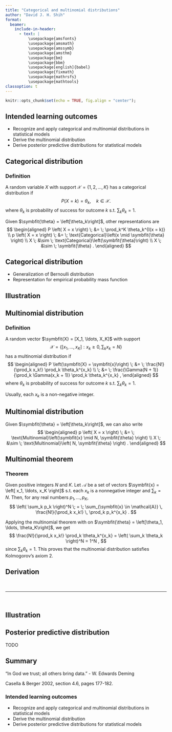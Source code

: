 ```yaml
---
title: "Categorical and multinomial distributions"
author: "David J. H. Shih"
format:
  beamer:
    include-in-header:
      - text: |
          \usepackage{amsfonts}
          \usepackage{amsmath}
          \usepackage{amssymb}
          \usepackage{amsthm}
          \usepackage{bm}
          \usepackage{bbm}
          \usepackage[english]{babel}
          \usepackage{fixmath}
          \usepackage{mathrsfs}
          \usepackage{mathtools}
classoption: t  
---
```


```r
knitr::opts_chunk$set(echo = TRUE, fig.align = "center");
```

## Intended learning outcomes {.c}

- Recognize and apply categorical and multinomial distributions in
  statistical models
- Derive the multinomial distribution
- Derive posterior predictive distributions for statistical models


## Categorical distribution

### Definition

A random variable $X$ with support $\mathcal{X} = \{1, 2, \ldots, K\}$ has
a categorical distribution if
$$
P \left( X = k \right) = \theta_k, \quad k \in \mathcal{X}.
$$
where $\theta_k$ is probability of success for outcome $k$ s.t. $\sum_k \theta_k = 1$.

\bigskip

Given $\symbfit{\theta} = \left[\theta_k\right]$, other representations are
$$
\begin{aligned}
P \left( X = x \right) \; &= \; \prod_k^K \theta_k^{I(x = k)} \\
p \left( X = x \right)
 \; &= \; \text{Categorical}\left(x \mid \symbfit{\theta} \right) \\
X \; &\sim \; \text{Categorical}\left(\symbfit{\theta}\right) \\
X \; &\sim \; \symbfit{\theta} .
\end{aligned}
$$

## Categorical distribution

- Generalization of Bernoulli distribution
- Representation for empirical probability mass function


## Illustration


## Multinomial distribution

### Definition

A random vector $\symbfit{X} = [X_1, \ldots, X_K]$ with support 
$$
\mathcal{X} = 
 \left\{ [x_1, \ldots, x_K ] : x_k \ge 0, \sum_k x_k = N \right\}
$$ 
has a multinomial distribution if
$$
\begin{aligned}
P \left(\symbfit{X} = \symbfit{x}\right)
\; &= \;
\frac{N!}{\prod_k x_k!} \prod_k \theta_k^{x_k} \\
\; &= \;
\frac{\Gamma(N + 1)}{\prod_k \Gamma(x_k + 1)} \prod_k \theta_k^{x_k} ,
\end{aligned}
$$
where $\theta_k$ is probability of success for outcome $k$ s.t.
$\sum_k \theta_k = 1$.

Usually, each $x_k$ is a non-negative integer.

## Multinomial distribution

Given $\symbfit{\theta} = \left[\theta_k\right]$, we can also write
$$
\begin{aligned}
p \left( X = x \right)
 \; &= \;
 \text{Multinomial}\left(\symbfit{x} \mid N, \symbfit{\theta} \right) \\
X \; &\sim \; \text{Multinomial}\left( N, \symbfit{\theta} \right) .
\end{aligned}
$$


## Multinomial theorem

### Theorem

Given positive integers $N$ and $K$. Let $\mathcal{A}$ be a set of
vectors $\symbfit{x} = \left[ x_1, \ldots, x_K \right]$ s.t.
each $x_k$ is a nonnegative integer and $\sum_k = N$.
Then, for any real numbers $p_1, \ldots, p_K$,
$$
\left( \sum_k p_k \right)^N \; = \;
\sum_{\symbfit{x} \in \mathcal{A}} \,
 \frac{N!}{\prod_k x_k!} \, \prod_k p_k^{x_k} .
$$

Applying the multinomial theorem with on
$\symbfit{\theta} = \left[\theta_1, \ldots, \theta_K\right]$,
we get
$$
\frac{N!}{\prod_k x_k!} \prod_k \theta_k^{x_k}
=
\left( \sum_k \theta_k \right)^N 
= 1^N ,
$$
since $\sum_k \theta_k = 1$. This proves that the multinomial distribution
satisfies Kolmogorov's axiom 2.


## Derivation

\

---

\

## Illustration


## Posterior predictive distribution

TODO


## Summary

"In God we trust; all others bring data." - W. Edwards Deming

\bigskip

Casella & Berger 2002, section 4.6, pages 177-182.

\bigskip

### Intended learning outcomes {.c}

- Recognize and apply categorical and multinomial distributions in
  statistical models
- Derive the multinomial distribution
- Derive posterior predictive distributions for statistical models


